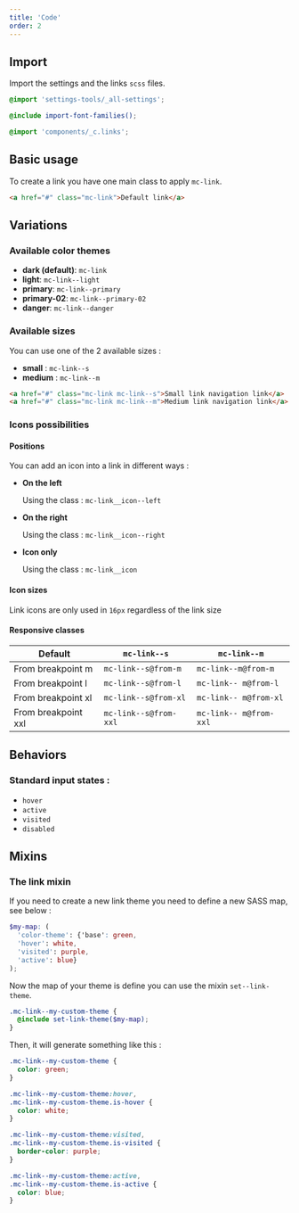 ```yaml
---
title: 'Code'
order: 2
---
```


## Import

Import the settings and the links `scss` files.

```scss
@import 'settings-tools/_all-settings';

@include import-font-families();

@import 'components/_c.links';
```

## Basic usage

To create a link you have one main class to apply `mc-link`.

```html
<a href="#" class="mc-link">Default link</a>
```

<Preview path="link-default" />

## Variations

### Available color themes

- **dark (default)**: `mc-link`
- **light**: `mc-link--light`
- **primary**: `mc-link--primary`
- **primary-02**: `mc-link--primary-02`
- **danger**: `mc-link--danger`

<Preview path="link-styles" />

### Available sizes

You can use one of the 2 available sizes :

- **small** : `mc-link--s`
- **medium** : `mc-link--m`

```html
<a href="#" class="mc-link mc-link--s">Small link navigation link</a>
<a href="#" class="mc-link mc-link--m">Medium link navigation link</a>
```

<Preview path="link-sizes" />

### Icons possibilities

#### Positions

You can add an icon into a link in different ways :

- **On the left**

  Using the class : `mc-link__icon--left`

  <Preview path="link-icon-left" />

* **On the right**

  Using the class : `mc-link__icon--right`

  <Preview path="link-icon-right" />

* **Icon only**

  Using the class : `mc-link__icon`

<Preview path="link-icon-only" />

#### Icon sizes

Link icons are only used in `16px` regardless of the link size

<Preview path="link-icon" />

#### Responsive classes

| Default             | `mc-link--s`          | `mc-link--m`           |
| ------------------- | --------------------- | ---------------------- |
| From breakpoint m   | `mc-link--s@from-m`   | `mc-link--m@from-m`    |
| From breakpoint l   | `mc-link--s@from-l`   | `mc-link-- m@from-l`   |
| From breakpoint xl  | `mc-link--s@from-xl`  | `mc-link-- m@from-xl`  |
| From breakpoint xxl | `mc-link--s@from-xxl` | `mc-link-- m@from-xxl` |

## Behaviors

### Standard input states :

- `hover`
- `active`
- `visited`
- `disabled`

<Preview path="link-state" />

## Mixins

### The link mixin

If you need to create a new link theme you need to define a new SASS map, see below :

```scss
$my-map: (
  'color-theme': {'base': green,
  'hover': white,
  'visited': purple,
  'active': blue}
);
```

Now the map of your theme is define you can use the mixin `set--link-theme`.

```scss
.mc-link--my-custom-theme {
  @include set-link-theme($my-map);
}
```

Then, it will generate something like this :

```scss
.mc-link--my-custom-theme {
  color: green;
}

.mc-link--my-custom-theme:hover,
.mc-link--my-custom-theme.is-hover {
  color: white;
}

.mc-link--my-custom-theme:visited,
.mc-link--my-custom-theme.is-visited {
  border-color: purple;
}

.mc-link--my-custom-theme:active,
.mc-link--my-custom-theme.is-active {
  color: blue;
}
```
